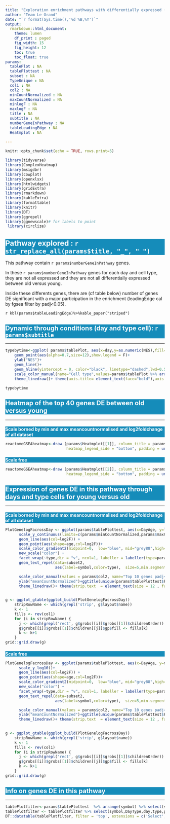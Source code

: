 ```yaml
---
title: "Exploration enrichment pathways with differentially expressed (DE) genes  between old versus young"
author: "Team Le Grand"
date: "`r format(Sys.time(),'%d %B,%Y')`"
output:
  rmarkdown::html_document:
    theme: lumen
    df_print : paged
    fig_width: 15
    fig_height: 12
    toc: true
    toc_float: true
params:
  tablePlot : NA
  tablePlottest : NA
  subset : NA
  TypeUnique : NA
  col1 : NA
  col2 : NA
  minCountNormalized : NA
  maxCountNormalized : NA
  minlogF : NA
  maxlogF : NA
  title : NA
  subtitle : NA
  numberGeneInPathway : NA
  tableLeadingEdge : NA
  Heatmplot : NA
   
---
```


<style type="text/css">

h1.title {
  background-color: #158cba;
  font-size: 34px;
  color: white;
}
h1 { /* Header 1 */
  background-color: #158cba;
  font-size: 23px;
    color: white;
}
h2 { /* Header 2 */
  background-color: #158cba ;
  font-size: 20px;
    color: white;
}
h3 { /* Header 3 */
  background-color: #158cba ;
  font-size: 14px;
    color: white;
}
tr:nth-child(even){background-color: #f2f2f2;}

tr:hover {background-color: #ddd;}

th {
  background-color: #84c1d8ff;
  color: white;
}

</style>

```r
knitr::opts_chunk$set(echo = TRUE, rows.print=5)
```
```r

library(tidyverse)
library(ComplexHeatmap)
library(msigdbr)
library(cowplot)
library(openxlsx)
library(htmlwidgets)
library(gridExtra)
library(rmarkdown)
library(kableExtra)
library(formattable)
library(knitr)
library(DT)
library(ggrepel)
library(ggnewscale)# for labels to point
 library(circlize)

```
# Pathway explored : `r str_replace_all(params$title, "_", " ") `

This pathway contain `r params$numberGeneInPathway ` genes.

In these `r params$numberGeneInPathway` genes for each day and cell type, they are not all expressed and they are not all  differentially expressed between old versus young. 

Inside these differents genes, there are (cf table below) number of genes DE significant with a major participation  in the enrichment (leadingEdge cal by fgsea filter by padj<0.05).

`r kbl(params$tableLeadingEdge)%>%kable_paper("striped") `


## Dynamic through conditions (day and type cell): `r params$subtitle`

--------



```r

typebytime<-ggplot( params$tablePlot, aes(x=day,y=as.numeric(NES),fill=type,color=type,group=paste0(pathway,'_',type))) +
    geom_point(aes(alpha=0.7,size=12),show.legend = F)+
    ylab("NES")+
    geom_line()+
    geom_hline(yintercept = 0, color="black", linetype="dashed",lwd=0.5,slope=F)+
    scale_color_manual(name="Cell type",values=params$tablePlot %>% arrange(type) %>% select(color) %>% unique() %>% unlist() %>% as.character())+
    theme_linedraw()+ theme(axis.title= element_text(face="bold"),axis.text = element_text(face="bold",size=14))

typebytime

```

## Heatmap of the top 40 genes DE between old versus young{.tabset .tabset-fade .tabset-pills}
***

### Scale borned by min and max meancountnormalised and log2foldchange of all dataset


```r

reactomeGSEAheatmap<-draw (params$Heatmplot[[1]], column_title = params$title,
                           heatmap_legend_side = "bottom", padding = unit(c(2, 2, 2, 6), "mm"))

```

### Scale free

```r

reactomeGSEAheatmap<-draw (params$Heatmplot[[2]], column_title = params$title,
                           heatmap_legend_side = "bottom", padding = unit(c(2, 2, 2, 6), "mm"))

```

## Expression of genes DE in this pathway through days and type cells for young versus old{.tabset .tabset-fade .tabset-pills}
***

### Scale borned by min and max meancountnormalised and log2foldchange of all dataset

```r
PlotGenelogFacrossDay <- ggplot(params$tablePlottest, aes(x=DayAge, y=log2(meanCountNormalized+1),  color=log2F, group=GeneDayType)) +
      scale_y_continuous(limits=c(params$minCountNormalized,params$maxCountNormalized),breaks = c(0,log2(10),log2(100),log2(1000),log2(10000)),labels=c("0",'10',"100","1000","10000")) + # fill=name allow to automatically dedicate a color for each group
      geom_line(aes(col=log2F)) +
      geom_point(aes(shape=age,col=log2F))+
      scale_color_gradient2(midpoint=0,  low="blue", mid="grey88",high="red", limits = c(params$minlogF,params$maxlogF))+
      new_scale("color") +
      facet_wrap(~type,dir = "v", ncol=1, labeller = labeller(type=params$TypeUnique)) +
      geom_text_repel(data=subset2,
                      aes(label=symbol,color=type),  size=5,min.segment.length =0, segment.size = .8,point.padding= 0.8, force=5, force_pull = 0.1, max.overlaps=15,show.legend=F)  +

      scale_color_manual(values = params$col2, name="Top 10 genes padj<0.05")+
      ylab("meanCountNormalized")+ggtitle(unique(params$tablePlottest$Pathway))+
      theme_linedraw()+ theme(strip.text  = element_text(size = 12 , face = "bold"),strip.background = element_rect(fill="grey"),panel.grid.major.x = element_line(color = "gray60", size = 0.8),axis.title= element_text(face="bold"),axis.text = element_text(face="bold",size=14))
  

g <- ggplot_gtable(ggplot_build(PlotGenelogFacrossDay))
    stripRowName <- which(grepl('strip', g$layout$name))
    k <- 1
    fills <- rev(col1)
    for (i in stripRowName) {
      j <- which(grepl('rect', g$grobs[[i]]$grobs[[1]]$childrenOrder))
      g$grobs[[i]]$grobs[[1]]$children[[j]]$gp$fill <- fills[k]
      k <- k+1
    }
grid::grid.draw(g)
```

### Scale free

```r
PlotGenelogFacrossDay <- ggplot(params$tablePlottest, aes(x=DayAge, y=meanCountNormalized,  color=log2F, group=GeneDayType)) +
      scale_y_log10()+
      geom_line(aes(col=log2F)) +
      geom_point(aes(shape=age,col=log2F))+
      scale_color_gradient2(midpoint=0,  low="blue", mid="grey88",high="red")+
      new_scale("color") +
      facet_wrap(~type,dir = "v", ncol=1, labeller = labeller(type=params$TypeUnique)) +
      geom_text_repel(data=subset2,
                      aes(label=symbol,color=type),  size=5,min.segment.length =0, segment.size = .8,point.padding= 0.8, force=5, force_pull = 0.1, max.overlaps=15,show.legend=F)  +

      scale_color_manual(values = params$col2, name="Top 10 genes padj<0.05")+
      ylab("meanCountNormalized")+ggtitle(unique(params$tablePlottest$Pathway))+
      theme_linedraw()+ theme(strip.text  = element_text(size = 12 , face = "bold"),strip.background = element_rect(fill="grey"),panel.grid.major.x = element_line(color = "gray60", size = 0.8),axis.title= element_text(face="bold"),axis.text = element_text(face="bold",size=14))
  

g <- ggplot_gtable(ggplot_build(PlotGenelogFacrossDay))
    stripRowName <- which(grepl('strip', g$layout$name))
    k <- 1
    fills <- rev(col1)
    for (i in stripRowName) {
      j <- which(grepl('rect', g$grobs[[i]]$grobs[[1]]$childrenOrder))
      g$grobs[[i]]$grobs[[1]]$children[[j]]$gp$fill <- fills[k]
      k <- k+1
    }
grid::grid.draw(g)
```

## Info on genes DE in this pathway

----------

```r

tablePlotfilter<-params$tablePlottest  %>% arrange(symbol) %>% select(symbol,DayType,day,type,age,padj,log2F,meanCountNormalized) %>% pivot_wider(names_from = age, names_prefix = "meanCountNormalized_", values_from = meanCountNormalized)   
tablePlotfilter <- tablePlotfilter %>% select(symbol,DayType,day,type,padj,log2F,meanCountNormalized_Young,log2F,meanCountNormalized_Old)
DT::datatable(tablePlotfilter, filter = 'top', extensions = c('Select', 'SearchPanes'),options = list(dom = 'Pfrtip',columnDefs = list(list(searchPanes = list(show = FALSE), targets = 2:8 ))),selection = 'none')
```